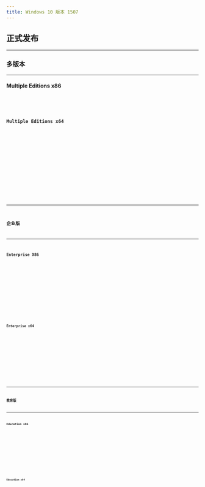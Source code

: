 ```yaml
---
title: Windows 10 版本 1507
---
```




## 正式发布

---

### 多版本

---

#### Multiple Editions x86
<Badge text="IPFS" variant="note" /> <Badge text="32位" variant="success" /> <Badge text="零售" variant="tip" /> <Badge text="中文" variant="caution" /> <Badge text="2015-07-29" variant="danger" />
<Card title="IPFS 下载与详情">
    <CardGrid>
        <LinkCard title="快速下载" href="https://ipfs.winx.run/bafybeibmyvjzbpyzwjypjej3pibje7kysuqc5z2omhifklkiz362biuwzu?filename=cn_windows_10_multiple_editions_x86_dvd_6846431.iso#quick" />
        <LinkCard title="高级下载" href="https://ipfs.winx.run/bafybeibmyvjzbpyzwjypjej3pibje7kysuqc5z2omhifklkiz362biuwzu?filename=cn_windows_10_multiple_editions_x86_dvd_6846431.iso" variant="secondary" />
    </CardGrid>
    <Code code={cn_windows_10_multiple_editions_x86_dvd_6846431} title="校验信息" wrap={true} />
</Card>

#### Multiple Editions x64
<Badge text="IPFS" variant="note" /> <Badge text="64位" variant="success" /> <Badge text="零售" variant="tip" /> <Badge text="中文" variant="caution" /> <Badge text="2015-07-29" variant="danger" />
<Card title="IPFS 下载与详情">
    <CardGrid>
        <LinkCard title="快速下载" href="https://ipfs.winx.run/bafybeihjdy6sc5pryp6vmvcpzozwnjavknlzi6qqwqxe5qpzdi4fbfvdwq?filename=cn_windows_10_multiple_editions_x64_dvd_6848463.iso#quick" />
        <LinkCard title="高级下载" href="https://ipfs.winx.run/bafybeihjdy6sc5pryp6vmvcpzozwnjavknlzi6qqwqxe5qpzdi4fbfvdwq?filename=cn_windows_10_multiple_editions_x64_dvd_6848463.iso" variant="secondary" />
    </CardGrid>
    <Code code={cn_windows_10_multiple_editions_x64_dvd_6848463} title="校验信息" wrap={true} />
</Card>

---

### 企业版

---

#### Enterprise X86
<Badge text="IPFS" variant="note" /> <Badge text="32位" variant="success" /> <Badge text="批量授权" variant="tip" /> <Badge text="中文" variant="caution" /> <Badge text="2015-07-29" variant="danger" />
<Card title="IPFS 下载与详情">
    <CardGrid>
        <LinkCard title="快速下载" href="https://ipfs.winx.run/bafybeif6ij6jckgrx7xksojvmxti7zpsykk2rhjeddsaxzspmkizwqunty?filename=cn_windows_10_enterprise_x86_dvd_6846962.iso#quick" />
        <LinkCard title="高级下载" href="https://ipfs.winx.run/bafybeif6ij6jckgrx7xksojvmxti7zpsykk2rhjeddsaxzspmkizwqunty?filename=cn_windows_10_enterprise_x86_dvd_6846962.iso" variant="secondary" />
    </CardGrid>
    <Code code={cn_windows_10_enterprise_x86_dvd_6846962} title="校验信息" wrap={true} />
</Card>

#### Enterprise x64
<Badge text="IPFS" variant="note" /> <Badge text="64位" variant="success" /> <Badge text="批量授权" variant="tip" /> <Badge text="中文" variant="caution" /> <Badge text="2015-07-29" variant="danger" />
<Card title="IPFS 下载与详情">
    <CardGrid>
        <LinkCard title="快速下载" href="https://ipfs.winx.run/bafybeidgdgzcht4uckpwyd6bavewlbguuxteounylpuuadydz6ltokok5m?filename=cn_windows_10_enterprise_x64_dvd_6846957.iso#quick" />
        <LinkCard title="高级下载" href="https://ipfs.winx.run/bafybeidgdgzcht4uckpwyd6bavewlbguuxteounylpuuadydz6ltokok5m?filename=cn_windows_10_enterprise_x64_dvd_6846957.iso" variant="secondary" />
    </CardGrid>
    <Code code={cn_windows_10_enterprise_x64_dvd_6846957} title="校验信息" wrap={true} />
</Card>

---

### 教育版

---

#### Education x86
<Badge text="IPFS" variant="note" /> <Badge text="32位" variant="success" /> <Badge text="批量授权" variant="tip" /> <Badge text="中文" variant="caution" /> <Badge text="2015-07-29" variant="danger" />
<Card title="IPFS 下载与详情">
    <CardGrid>
        <LinkCard title="快速下载" href="https://ipfs.winx.run/bafybeibagprfyh5a35zpjfb5wv3lljpqnaef6oxwugcjqs2wztcbgif7wi?filename=cn_windows_10_education_x86_dvd_6847858.iso#quick" />
        <LinkCard title="高级下载" href="https://ipfs.winx.run/bafybeibagprfyh5a35zpjfb5wv3lljpqnaef6oxwugcjqs2wztcbgif7wi?filename=cn_windows_10_education_x86_dvd_6847858.iso" variant="secondary" />
    </CardGrid>
    <Code code={cn_windows_10_education_x86_dvd_6847858} title="校验信息" wrap={true} />
</Card>

#### Education x64
<Badge text="IPFS" variant="note" /> <Badge text="64位" variant="success" /> <Badge text="批量授权" variant="tip" /> <Badge text="中文" variant="caution" /> <Badge text="2015-07-29" variant="danger" />
<Card title="IPFS 下载与详情">
    <CardGrid>
        <LinkCard title="快速下载" href="https://ipfs.winx.run/bafybeifxyrjh2obg44iclii3crodiwtfhks3w26qwqy6ml27cd7mr4oh5a?filename=cn_windows_10_education_x64_dvd_6847843.iso#quick" />
        <LinkCard title="高级下载" href="https://ipfs.winx.run/bafybeifxyrjh2obg44iclii3crodiwtfhks3w26qwqy6ml27cd7mr4oh5a?filename=cn_windows_10_education_x64_dvd_6847843.iso" variant="secondary" />
    </CardGrid>
    <Code code={cn_windows_10_education_x64_dvd_6847843} title="校验信息" wrap={true} />
</Card>
